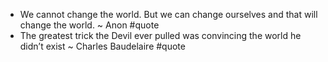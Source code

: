 - We cannot change the world. But we can change ourselves and that will change the world.  ~ Anon #quote
- The greatest trick the Devil ever pulled was convincing the world he didn’t exist ~ Charles Baudelaire #quote

